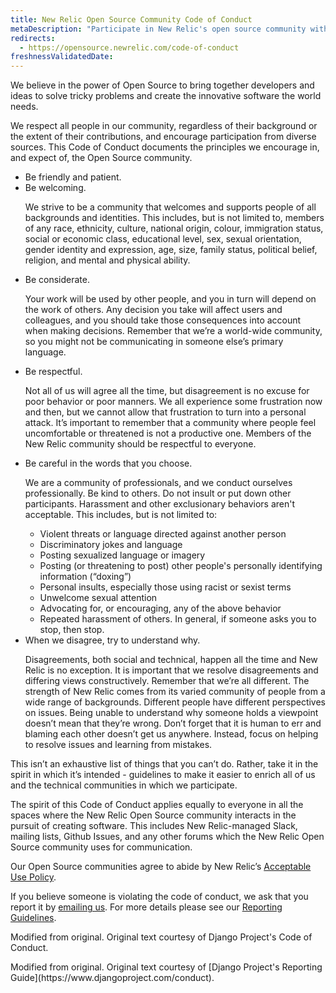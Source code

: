 ```yaml
---
title: New Relic Open Source Community Code of Conduct
metaDescription: "Participate in New Relic's open source community with kindness and respect: our Code of Conduct sets the standard."
redirects:
  - https://opensource.newrelic.com/code-of-conduct
freshnessValidatedDate: 
---
```


We believe in the power of Open Source to bring together developers and ideas to solve tricky problems and create the innovative software the world needs.

We respect all people in our community, regardless of their background or the extent of their contributions, and encourage participation from diverse sources. This Code of Conduct documents the principles we encourage in, and expect of, the Open Source community.

- Be friendly and patient.
- Be welcoming.<p/>We strive to be a community that welcomes and supports people of all backgrounds and identities. This includes, but is not limited to, members of any race, ethnicity, culture, national origin, colour, immigration status, social or economic class, educational level, sex, sexual orientation, gender identity and expression, age, size, family status, political belief, religion, and mental and physical ability.
- Be considerate.<p/>Your work will be used by other people, and you in turn will depend on the work of others. Any decision you take will affect users and colleagues, and you should take those consequences into account when making decisions. Remember that we’re a world-wide community, so you might not be communicating in someone else’s primary language.
- Be respectful.<p/>Not all of us will agree all the time, but disagreement is no excuse for poor behavior or poor manners. We all experience some frustration now and then, but we cannot allow that frustration to turn into a personal attack. It’s important to remember that a community where people feel uncomfortable or threatened is not a productive one. Members of the New Relic community should be respectful to everyone.
- Be careful in the words that you choose.<p/>We are a community of professionals, and we conduct ourselves professionally. Be kind to others. Do not insult or put down other participants. Harassment and other exclusionary behaviors aren't acceptable. This includes, but is not limited to:
    - Violent threats or language directed against another person
    - Discriminatory jokes and language
    - Posting sexualized language or imagery
    - Posting (or threatening to post) other people's personally identifying information (“doxing”)
    - Personal insults, especially those using racist or sexist terms
    - Unwelcome sexual attention
    - Advocating for, or encouraging, any of the above behavior
    - Repeated harassment of others. In general, if someone asks you to stop, then stop.
- When we disagree, try to understand why.<p/>Disagreements, both social and technical, happen all the time and New Relic is no exception. It is important that we resolve disagreements and differing views constructively. Remember that we’re all different. The strength of New Relic comes from its varied community of people from a wide range of backgrounds. Different people have different perspectives on issues. Being unable to understand why someone holds a viewpoint doesn’t mean that they’re wrong. Don’t forget that it is human to err and blaming each other doesn’t get us anywhere. Instead, focus on helping to resolve issues and learning from mistakes.

This isn’t an exhaustive list of things that you can’t do. Rather, take it in the spirit in which it’s intended - guidelines to make it easier to enrich all of us and the technical communities in which we participate.

The spirit of this Code of Conduct applies equally to everyone in all the spaces where the New Relic Open Source community interacts in the pursuit of creating software. This includes New Relic-managed Slack, mailing lists, Github Issues, and any other forums which the New Relic Open Source community uses for communication.

Our Open Source communities agree to abide by New Relic’s [Acceptable Use Policy](/docs/licenses/license-information/general-usage-licenses/acceptable-use-policy?_gl=1*1fkmats*_gcl_aw*R0NMLjE3MjE3NDA0NzIuQ2p3S0NBandxZjIwQmhCd0Vpd0F0N2R0ZGQxa01LaHBmazl1OFNQZTlTRU02eHZ1UThaZXk3dVdoQ3F2Y09iX2JzOFJpbENRUDlwZVpob0NGdkFRQXZEX0J3RQ..*_gcl_au*MTUzNzk1ODMxOS4xNzIwNDI5NDM0*_ga*NzE1OTA0NDA1LjE3MjA0Mjk0MzU.*_ga_R5EF3MCG7B*MTcyNzY4MjU5NS4yMjcuMS4xNzI3NjgyNzkyLjYwLjEuMjExNjcyNzg4OA..).

If you believe someone is violating the code of conduct, we ask that you report it by [emailing us](opensource@newrelic.com). For more details please see our [Reporting Guidelines](/docs/licenses/open-source/code-of-conduct-reporting).

Modified from original. Original text courtesy of Django Project's Code of Conduct.

<Callout variant="important">
    Modified from original. Original text courtesy of [Django Project's Reporting Guide](https://www.djangoproject.com/conduct).
</Callout>

